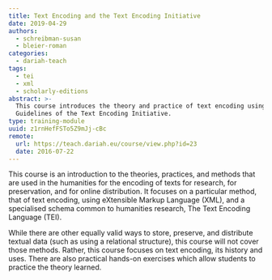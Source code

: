 ```yaml
---
title: Text Encoding and the Text Encoding Initiative
date: 2019-04-29
authors:
  - schreibman-susan
  - bleier-roman
categories:
  - dariah-teach
tags:
  - tei
  - xml
  - scholarly-editions
abstract: >-
  This course introduces the theory and practice of text encoding using the
  Guidelines of the Text Encoding Initiative.
type: training-module
uuid: z1rnHefFSTo5Z9mJj-cBc
remote:
  url: https://teach.dariah.eu/course/view.php?id=23
  date: 2016-07-22
---
```


This course is an introduction to the theories, practices, and methods that are
used in the humanities for the encoding of texts for research, for preservation,
and for online distribution. It focuses on a particular method, that of text
encoding, using eXtensible Markup Language (XML), and a specialised schema
common to humanities research, The Text Encoding Language (TEI).

While there are other equally valid ways to store, preserve, and distribute
textual data (such as using a relational structure), this course will not cover
those methods. Rather, this course focuses on text encoding, its history and
uses. There are also practical hands-on exercises which allow students to
practice the theory learned.

<CTA
  title="Interested in learning more?"
  subtitle="Check out Text Encoding and the Text Encoding Initiative on #dariahTeach"
  url="https://teach.dariah.eu/course/view.php?id=23"
/>
